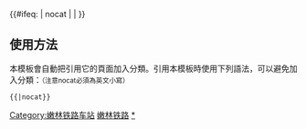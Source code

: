 {{鐵道路線|
| 模板名稱 = 嫩林铁路
| 名稱 = [[嫩林铁路]]
| 代表色 = #0033c9
| Logo = [[File:China Railways.svg|17px]]
| 背景顏色 = #FFFFFF
| 車站列表 = [[嫩江站|嫩江]] - [[哈达阳站|哈达阳]] - [[哈力图站|哈力图]] - [[小黑山站|小黑山]] - [[红彦站|红彦]] - [[前达拉滨站|前达拉滨]] - [[达拉滨站|达拉滨]] - [[大杨树东站|大杨树东]] - [[大杨树站|大杨树]] - [[春亭阁站|春亭阁]] - [[乌鲁布铁站|乌鲁布铁]] - [[朝阳村站 (内蒙古)|朝阳村]] - [[讷尔克气站|讷尔克气]] - [[白桦排站|白桦排]] - [[加南站|加南]] - [[加格达奇站|加格达奇]] - [[松树林站|松树林]] - [[翠峰站|翠峰]] - [[小扬气站|小扬气]] - [[古源站|古源]] - [[大扬气站|大扬气]] - [[劲松站 (内蒙古)|劲松]] - [[新天站|新天]] - [[太阳沟站|太阳沟]] - [[塔源站|塔源]] - [[林海站|林海]] - [[新林站 (黑龙江)|新林]] - [[大乌苏站|大乌苏]] - [[碧州站|碧州]] - [[翠岗站|翠岗]] - [[塔尔根站|塔尔根]] - [[塔河站|塔河]] - [[绣峰站|绣峰]] - [[瓦拉干站|瓦拉干]] - [[蒙克山站|蒙克山]] - [[盘古站|盘古]] - [[聂河站|聂河]] - [[凌云站|凌云]] - [[长缨站|长缨]] - [[劲涛站|劲涛]] - [[图强站|图强]] - [[育英站|育英]] - [[漠河站|漠河]] - [[古莲站|古莲]]
}}
<includeonly>{{#ifeq: {{{1}}} | nocat | <!--空--> | [[Category:嫩林铁路车站]] }}</includeonly><noinclude>

==使用方法==
本模板會自動把引用它的頁面加入分類。引用本模板時使用下列語法，可以避免加入分類：<small>（注意nocat必須為英文小寫）</small>
 <nowiki>{{</nowiki>{{PAGENAME}}<nowiki>|nocat}}</nowiki>
[[Category:中國鐵路路線模板|嫩林铁路]]
[[Category:嫩林铁路车站|*]]
</noinclude>